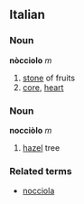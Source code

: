 ==Italian==
===Noun===
'''nòcciolo''' ''m''

# [[stone]] of fruits
# [[core]], [[heart]]

===Noun===
'''nocciòlo''' ''m''

# [[hazel]] tree

===Related terms===
*[[nocciola]]